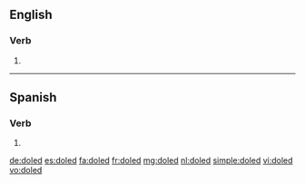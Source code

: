 ==English==

===Verb===
{{head|en}}

# {{en-past of|dole}}

----
==Spanish==
 
===Verb===
{{es-verb-form|doler}}
 
# {{es-verb form of|region=Spain|ending=er|mood=imperative|sense=affirmative|pers=2|formal=no|number=plural|doler}}

[[de:doled]]
[[es:doled]]
[[fa:doled]]
[[fr:doled]]
[[mg:doled]]
[[nl:doled]]
[[simple:doled]]
[[vi:doled]]
[[vo:doled]]